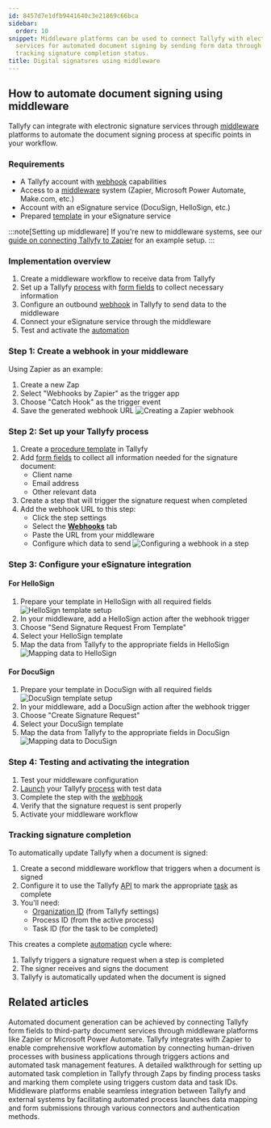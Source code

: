 ```yaml
---
id: 8457d7e1dfb9441640c3e21869c66bca
sidebar:
  order: 10
snippet: Middleware platforms can be used to connect Tallyfy with electronic signature
  services for automated document signing by sending form data through webhooks and
  tracking signature completion status.
title: Digital signatures using middleware
---
```


## How to automate document signing using middleware

Tallyfy can integrate with electronic signature services through [middleware](/products/pro/integrations/middleware/) platforms to automate the document signing process at specific points in your workflow.

### Requirements
- A Tallyfy account with [webhook](/products/pro/integrations/webhooks/) capabilities
- Access to a [middleware](/products/pro/integrations/middleware/) system (Zapier, Microsoft Power Automate, Make.com, etc.)
- Account with an eSignature service (DocuSign, HelloSign, etc.)
- Prepared [template](/products/pro/documenting/templates/) in your eSignature service

:::note[Setting up middleware]
If you're new to middleware systems, see our [guide on connecting Tallyfy to Zapier](/products/pro/integrations/middleware/zapier/how-to-connect-your-tallyfy-account-to-zapier/) for an example setup.
:::

### Implementation overview
1. Create a middleware workflow to receive data from Tallyfy
2. Set up a Tallyfy [process](/products/pro/tracking-and-tasks/processes/) with [form fields](/products/pro/tracking-and-tasks/tasks/what-are-form-fields-in-tallyfy/) to collect necessary information
3. Configure an outbound [webhook](/products/pro/integrations/webhooks/) in Tallyfy to send data to the middleware
4. Connect your eSignature service through the middleware
5. Test and activate the [automation](/products/pro/documenting/templates/automations/)

### Step 1: Create a webhook in your middleware

Using Zapier as an example:
1. Create a new Zap
2. Select "Webhooks by Zapier" as the trigger app
3. Choose "Catch Hook" as the trigger event
4. Save the generated webhook URL
   ![Creating a Zapier webhook](https://screenshots.tallyfy.com/auto-sign-zapier-1.png)

### Step 2: Set up your Tallyfy process

1. Create a [procedure template](/products/pro/documenting/templates/) in Tallyfy
2. Add [form fields](/products/pro/tracking-and-tasks/tasks/what-are-form-fields-in-tallyfy/) to collect all information needed for the signature document:
   - Client name
   - Email address
   - Other relevant data
3. Create a step that will trigger the signature request when completed
4. Add the webhook URL to this step:
   - Click the step settings
   - Select the **[Webhooks](/products/pro/integrations/webhooks/)** tab
   - Paste the URL from your middleware
   - Configure which data to send
   ![Configuring a webhook in a step](https://screenshots.tallyfy.com/tallyfy%2Fpro%2Fdesktop-light-step-webhook.png)

### Step 3: Configure your eSignature integration

#### For HelloSign
1. Prepare your template in HelloSign with all required fields
   ![HelloSign template setup](https://screenshots.tallyfy.com/auto-sign-zapier-5.png)
2. In your middleware, add a HelloSign action after the webhook trigger
3. Choose "Send Signature Request From Template"
4. Select your HelloSign template
5. Map the data from Tallyfy to the appropriate fields in HelloSign
   ![Mapping data to HelloSign](https://screenshots.tallyfy.com/auto-sign-zapier-6.png)

#### For DocuSign
1. Prepare your template in DocuSign with all required fields
   ![DocuSign template setup](https://screenshots.tallyfy.com/auto-sign-zapier-7.png)
2. In your middleware, add a DocuSign action after the webhook trigger
3. Choose "Create Signature Request"
4. Select your DocuSign template
5. Map the data from Tallyfy to the appropriate fields in DocuSign
   ![Mapping data to DocuSign](https://screenshots.tallyfy.com/auto-sign-zapier-8.png)

### Step 4: Testing and activating the integration
1. Test your middleware configuration
2. [Launch](/products/pro/launching/) your Tallyfy [process](/products/pro/tracking-and-tasks/processes/) with test data
3. Complete the step with the [webhook](/products/pro/integrations/webhooks/)
4. Verify that the signature request is sent properly
5. Activate your middleware workflow

### Tracking signature completion

To automatically update Tallyfy when a document is signed:

1. Create a second middleware workflow that triggers when a document is signed
2. Configure it to use the Tallyfy [API](/products/pro/integrations/open-api/) to mark the appropriate [task](/products/pro/tracking-and-tasks/tasks/) as complete
3. You'll need:
   - [Organization ID](/products/pro/miscellaneous/how-to-find-your-tallyfy-ids/) (from Tallyfy settings)
   - Process ID (from the active process)
   - Task ID (for the task to be completed)

This creates a complete [automation](/products/pro/documenting/templates/automations/) cycle where:
1. Tallyfy triggers a signature request when a step is completed
2. The signer receives and signs the document
3. Tallyfy is automatically updated when the document is signed


## Related articles
<CardGrid>
<LinkTitleCard header="<b>Documents > Send data to document creation systems</b>" href="/products/pro/documenting/documents/how-to-generate-documents-from-form-fields/" > Automated document generation can be achieved by connecting Tallyfy form fields to third-party document services through middleware platforms like Zapier or Microsoft Power Automate. </LinkTitleCard>
<LinkTitleCard header="<b>Zapier > Tallyfy & Zapier</b>" href="/products/pro/integrations/middleware/zapier/how-can-i-improve-task-management-with-tallyfy/" > Tallyfy integrates with Zapier to enable comprehensive workflow automation by connecting human-driven processes with business applications through triggers actions and automated task management features. </LinkTitleCard>
<LinkTitleCard header="<b>Zapier > Automate tasks in Tallyfy using zaps</b>" href="/products/pro/integrations/middleware/zapier/how-to-automate-tasks-in-tallyfy-using-zaps/" > A detailed walkthrough for setting up automated task completion in Tallyfy through Zaps by finding process tasks and marking them complete using triggers custom data and task IDs. </LinkTitleCard>
<LinkTitleCard header="<b>Triggers > Launch via middleware</b>" href="/products/pro/launching/triggers/via-middleware/" > Middleware platforms enable seamless integration between Tallyfy and external systems by facilitating automated process launches data mapping and form submissions through various connectors and authentication methods. </LinkTitleCard>
</CardGrid>